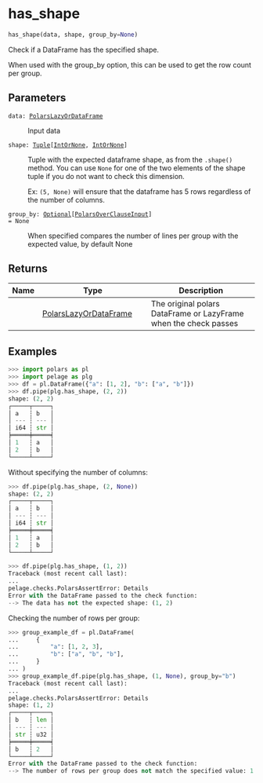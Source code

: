 # has_shape { #pelage.has_shape }

```python
has_shape(data, shape, group_by=None)
```

Check if a DataFrame has the specified shape.

When used with the group_by option, this can be used to get the row count per group.

## Parameters {.doc-section .doc-section-parameters}

<code><span class="parameter-name">data</span><span class="parameter-annotation-sep">:</span> <span class="parameter-annotation">[PolarsLazyOrDataFrame](`pelage.types.PolarsLazyOrDataFrame`)</span></code>

:   Input data

<code><span class="parameter-name">shape</span><span class="parameter-annotation-sep">:</span> <span class="parameter-annotation">[Tuple](`typing.Tuple`)\[[IntOrNone](`pelage.types.IntOrNone`), [IntOrNone](`pelage.types.IntOrNone`)\]</span></code>

:   Tuple with the expected dataframe shape, as from the `.shape()` method.
    You can use `None` for one of the two elements of the shape tuple if you do not
    want to check this dimension.

    Ex: `(5, None)` will ensure that the dataframe has 5 rows regardless of the
    number of columns.

<code><span class="parameter-name">group_by</span><span class="parameter-annotation-sep">:</span> <span class="parameter-annotation">[Optional](`typing.Optional`)\[[PolarsOverClauseInput](`pelage.types.PolarsOverClauseInput`)\]</span> <span class="parameter-default-sep">=</span> <span class="parameter-default">None</span></code>

:   When specified compares the number of lines per group with the expected value,
    by default None

## Returns {.doc-section .doc-section-returns}

| Name   | Type                                                          | Description                                                      |
|--------|---------------------------------------------------------------|------------------------------------------------------------------|
|        | [PolarsLazyOrDataFrame](`pelage.types.PolarsLazyOrDataFrame`) | The original polars DataFrame or LazyFrame when the check passes |

## Examples {.doc-section .doc-section-examples}

```python
>>> import polars as pl
>>> import pelage as plg
>>> df = pl.DataFrame({"a": [1, 2], "b": ["a", "b"]})
>>> df.pipe(plg.has_shape, (2, 2))
shape: (2, 2)
┌─────┬─────┐
│ a   ┆ b   │
│ --- ┆ --- │
│ i64 ┆ str │
╞═════╪═════╡
│ 1   ┆ a   │
│ 2   ┆ b   │
└─────┴─────┘
```

Without specifying the number of columns:

```python
>>> df.pipe(plg.has_shape, (2, None))
shape: (2, 2)
┌─────┬─────┐
│ a   ┆ b   │
│ --- ┆ --- │
│ i64 ┆ str │
╞═════╪═════╡
│ 1   ┆ a   │
│ 2   ┆ b   │
└─────┴─────┘
```

```python
>>> df.pipe(plg.has_shape, (1, 2))
Traceback (most recent call last):
...
pelage.checks.PolarsAssertError: Details
Error with the DataFrame passed to the check function:
--> The data has not the expected shape: (1, 2)
```

Checking the number of rows per group:

```python
>>> group_example_df = pl.DataFrame(
...     {
...         "a": [1, 2, 3],
...         "b": ["a", "b", "b"],
...     }
... )
>>> group_example_df.pipe(plg.has_shape, (1, None), group_by="b")
Traceback (most recent call last):
...
pelage.checks.PolarsAssertError: Details
shape: (1, 2)
┌─────┬─────┐
│ b   ┆ len │
│ --- ┆ --- │
│ str ┆ u32 │
╞═════╪═════╡
│ b   ┆ 2   │
└─────┴─────┘
Error with the DataFrame passed to the check function:
--> The number of rows per group does not match the specified value: 1
```
